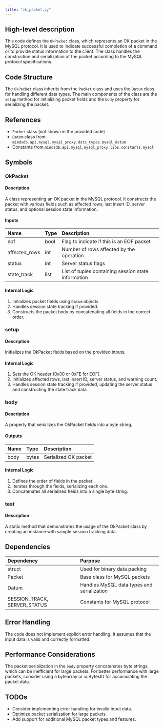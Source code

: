 ```yaml
---
title: "ok_packet.py"
---
```


## High-level description
This code defines the `OkPacket` class, which represents an OK packet in the MySQL protocol. It is used to indicate successful completion of a command or to provide status information to the client. The class handles the construction and serialization of the packet according to the MySQL protocol specifications.

## Code Structure
The `OkPacket` class inherits from the `Packet` class and uses the `Datum` class for handling different data types. The main components of the class are the `setup` method for initializing packet fields and the `body` property for serializing the packet.

## References
- `Packet` class (not shown in the provided code)
- `Datum` class from `mindsdb.api.mysql.mysql_proxy.data_types.mysql_datum`
- Constants from `mindsdb.api.mysql.mysql_proxy.libs.constants.mysql`

## Symbols

### OkPacket
#### Description
A class representing an OK packet in the MySQL protocol. It constructs the packet with various fields such as affected rows, last insert ID, server status, and optional session state information.

#### Inputs
| Name | Type | Description |
|:-----|:-----|:------------|
| eof | bool | Flag to indicate if this is an EOF packet |
| affected_rows | int | Number of rows affected by the operation |
| status | int | Server status flags |
| state_track | list | List of tuples containing session state information |

#### Internal Logic
1. Initializes packet fields using `Datum` objects.
2. Handles session state tracking if provided.
3. Constructs the packet body by concatenating all fields in the correct order.

### setup
#### Description
Initializes the OkPacket fields based on the provided inputs.

#### Internal Logic
1. Sets the OK header (0x00 or 0xFE for EOF).
2. Initializes affected rows, last insert ID, server status, and warning count.
3. Handles session state tracking if provided, updating the server status and constructing the state track data.

### body
#### Description
A property that serializes the OkPacket fields into a byte string.

#### Outputs
| Name | Type | Description |
|:-----|:-----|:------------|
| body | bytes | Serialized OK packet |

#### Internal Logic
1. Defines the order of fields in the packet.
2. Iterates through the fields, serializing each one.
3. Concatenates all serialized fields into a single byte string.

### test
#### Description
A static method that demonstrates the usage of the OkPacket class by creating an instance with sample session tracking data.

## Dependencies
| Dependency | Purpose |
|:-----------|:--------|
| struct | Used for binary data packing |
| Packet | Base class for MySQL packets |
| Datum | Handles MySQL data types and serialization |
| SESSION_TRACK, SERVER_STATUS | Constants for MySQL protocol |

## Error Handling
The code does not implement explicit error handling. It assumes that the input data is valid and correctly formatted.

## Performance Considerations
The packet serialization in the `body` property concatenates byte strings, which can be inefficient for large packets. For better performance with large packets, consider using a bytearray or io.BytesIO for accumulating the packet data.

## TODOs
- Consider implementing error handling for invalid input data.
- Optimize packet serialization for large packets.
- Add support for additional MySQL packet types and features.